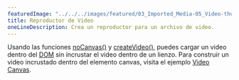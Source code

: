 ---
featuredImage: "../../../images/featured/03_Imported_Media-05_Video-thumbnail.png"
title: Reproductor de Video
oneLineDescription: Crea un reproductor para un archivo de video.
---

Usando las funciones <a href="https://p5js.org/reference/#/p5/noCanvas" target="_blank">noCanvas()</a>
y <a href="https://p5js.org/reference/#/p5/createVideo" target="_blank">createVideo()</a>,
puedes cargar un video dentro del 
<a href="https://developer.mozilla.org/en-US/docs/Glossary/DOM" target="_blank">DOM</a>
sin incrustar el video dentro de un lienzo. Para construir un video incrustado dentro del elemento canvas,
visita el ejemplo 
<a href="https://p5js.org/examples/dom-video-canvas.html" target="_blank">Video Canvas</a>.

